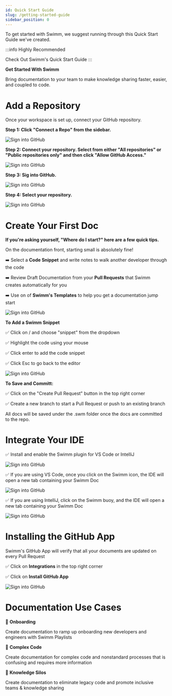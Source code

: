```yaml
---
id: Quick Start Guide
slug: /getting-started-guide
sidebar_position: 0
---
```


To get started with Swimm, we suggest running through this Quick Start Guide we've created.  

:::info Highly Recommended
<Link to="https://swimm.io/quick-start-guide.pdf" 
    className="button button--secondary button--lg">Check Out Swimm's Quick Start Guide</Link>
:::

**Get Started With Swimm**   

Bring documentation to your team to make knowledge sharing faster, easier, and coupled to code.

# Add a Repository

Once your workspace is set up, connect your GitHub repository.

**Step 1: Click "Connect a Repo" from the sidebar.**

![Sign into GitHub](../../static/img/QSadd-repo-tiny.png)

 **Step 2:  Connect your repository. Select from either "All repositories" or "Public repositories only" and then click "Allow GitHub Access."**

  ![Sign into GitHub](../../static/img/QSadd-repo-allow-gh.png)

  **Step 3: Sig into GitHub.**

   ![Sign into GitHub](../../static/img/QSadd-repo-signin.png)

   **Step 4: Select your repository.**

![Sign into GitHub](../../static/img/QSadd-repo-select.png)

# Create Your First Doc

**If you're asking yourself, "Where do I start?" here are a few quick tips.**

On the documentation front, starting small is absolutely fine! 

:arrow_right: Select a **Code Snippet** and write notes to walk another developer through the code

:arrow_right: Review Draft Documentation from your **Pull Requests** that Swimm creates automatically for you

:arrow_right: Use on of **Swimm's Templates** to help you get a documentation jump start

 ![Sign into GitHub](../../static/img/QScreate-1st-doc-template.png)

 **To Add a Swimm Snippet**

 :white_check_mark: Click on / and choose "snippet" from the dropdown

 :white_check_mark: Highlight the code using your mouse

 :white_check_mark: Click enter to add the code snippet

 :white_check_mark: Click Esc to go back to the editor

![Sign into GitHub](../../static/img/QScreate-first-doc-slash-command.png)

 **To Save and Committ:**

 :white_check_mark: Click on the "Create Pull Request" button in the top right corner

 :white_check_mark: Create a new branch to start a Pull Request or push to an existing branch

 All docs will be saved under the .swm folder once the docs are committed to the repo.

 # Integrate Your IDE


:white_check_mark: Install and enable the Swimm plugin for VS Code or IntelliJ

![Sign into GitHub](../../static/img/QSIDE1.png)

:white_check_mark: If you are using VS Code, once you click on the Swimm icon, the IDE will open a new tab containing your Swimm Doc

![Sign into GitHub](../../static/img/QSIDE2.png)

:white_check_mark: If you are using IntelliJ, click on the Swimm buoy, and the IDE will open a new tab containing your Swimm Doc

![Sign into GitHub](../../static/img/QSIDE3.png)


 # Installing the GitHub App

 Swimm's GitHub App will verify that all your documents are updated on every Pull Request

 :white_check_mark: Click on **Integrations** in the top right corner

 :white_check_mark: Click on **Install GitHub App**

 ![Sign into GitHub](../../static/img/QSgh-app.png)

  # Documentation Use Cases   

:ocean: **Onboarding**

Create documentation to ramp up onboarding new developers and engineers with Swimm Playlists

:ocean: **Complex Code**

Create documentation for complex code and nonstandard processes that is confusing and requires more information

:ocean: **Knowledge Silos**

Create documentation to eliminate legacy code and promote inclusive teams & knowledge sharing




